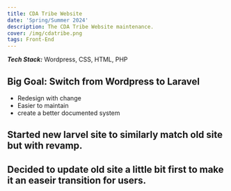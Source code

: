```yaml
---
title: CDA Tribe Website
date: 'Spring/Summer 2024'
description: The CDA Tribe Website maintenance. 
cover: /img/cdatribe.png
tags: Front-End
---
```


***Tech Stack:*** Wordpress, CSS, HTML, PHP


## Big Goal: Switch from Wordpress to Laravel 

- Redesign with change 
- Easier to maintain
- create a better documented system

## Started new larvel site to similarly match old site but with revamp. 

## Decided to update old site a little bit first to make it an easeir transition for users.

